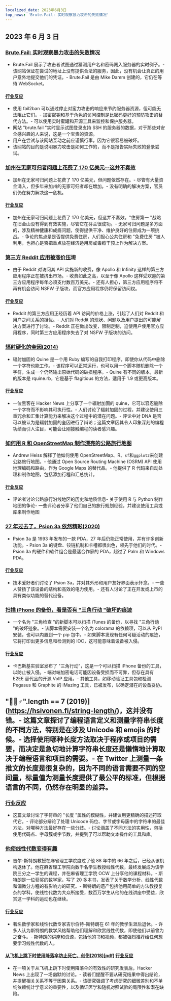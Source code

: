 ```yaml
---
localized_date: 2023年6月3日
top_news: 'Brute.Fail: 实时观察暴力攻击的失败情况'
---
```


## 2023 年 6 月 3 日

### [Brute.Fail: 实时观察暴力攻击的失败情况](https://brute.fail/)

- Brute.Fail 展示了攻击者试图通过猜测用户名和密码闯入服务器的实时例子。- 该网站保证在尝试的地址上没有提供合法的服务，因此，没有机会让真正的用户意外地提交他们的凭证。- Brute.Fail 是由 Mike Damm 创建的，它仍在等待 WebSocket。

#### [行业反应](http://news.ycombinator.com/item?id=36169954)

- 使用 fail2ban 可以通过停止对蛮力攻击的响应来节约服务器资源，但可能无法阻止它们。- 加密密钥和基于角色的访问控制是比密码更好的预防攻击的替代方法。- 可以使用实时蜜罐和开源工具来监控和保护服务器。
- 网站 "brute.fail "实时显示试图登录支持 SSH 的服务器的数据，对于那些对安全感兴趣的人来说，这是一个宝贵的资源。
- 用户在尝试与该网站互动之前应谨慎行事，因为它很容易被破坏。
- 该网站的目的是说明暴力攻击是如何工作的，而不是报告实际失败的登录尝试。

### [加州在无家可归者问题上花费了 170 亿美元--这并不奏效](https://www.wsj.com/articles/california-homeless-population-oakland-wood-street-encampment-78d42cc3)

- 加州在无家可归问题上花费了 170 亿美元，但问题依然存在。- 尽管有大量资金涌入，但多年来加州的无家可归者却在增加。- 没有明确的解决方案，官员们仍在努力解决这一危机。

#### [行业反应](http://news.ycombinator.com/item?id=36162154)

- 加州在无家可归问题上花费了 170 亿美元，但这并不奏效。"住房第一 "战略在旧金山没有得到有效实施，尽管它在芬兰很成功。- 无家可归问题是多方面的，涉及精神健康和成瘾问题，使得提供干净、维护良好的住房成为一项挑战。- 争论的焦点是是否提供免费住房，人们担心公共住房和 "免费住房 "被人利用，也担心是否把重点放在经济适用房或毒瘾干预上作为解决方案。

### [第三方 Reddit 应用被涨价压垮](https://kotaku.com/reddit-third-party-3rd-apps-pricing-crush-ios-android-1850493992)

- 由于 Reddit 对访问其 API 实施新的收费，像 Apollo 和 Infinity 这样的第三方应用程序正在被挤出市场。- 收费如此之高，以至于像 Apollo 这样受欢迎的第三方应用程序每年必须支付数百万美元。- 还有人担心，第三方应用程序将不再有机会访问 NSFW 子版块，而官方应用程序仍将保留访问权。

#### [行业反应](http://news.ycombinator.com/item?id=36162235)

- Reddit 的第三方应用正经历着 API 访问的价格上涨，引起了人们对 Reddit 和用户之间关系的担忧。- 人们对 Reddit 的现状、问题以及用户提出的可能解决方案进行了讨论。- Reddit 正在做出改变，限制定制，迫使用户使用官方应用程序，同时第三方应用程序失去了对 NSFW 子版块的访问。

### [辐射硬化的奎因(2014)](https://github.com/mame/radiation-hardened-quine)

- 辐射加固的 Quine 是一个用 Ruby 编写的自我打印程序，即使你从代码中删除一个字符也能工作。- 该程序可以正常运行，也可以用一个脚本随机删除一个字符，生成一个仍然输出原始代码的破损程序。- Quine 有不同的版本，最新的版本是 rquine.rb，它是基于 flagitious 的方法，适用于 1.9 或更高版本。

#### [行业反应](http://news.ycombinator.com/item?id=36162164)

- 一位黑客在 Hacker News 上分享了一个辐射加固的 quine，它可以容忍删除一个字符而不影响其可执行性。- 人们讨论了辐射加固的过程，并建议使用三重冗余和汇集计算能力来解决这个过程中的潜在问题。- 评论中对 DNA 是否可以被认为是辐射加固的奎因进行了辩论；这篇文章因其令人印象深刻的编程功绩而引人注目，可能会让刚接触编程的读者感兴趣。

### [如何用 R 和 OpenStreetMap 制作漂亮的公路旅行地图](https://www.andrewheiss.com/blog/2023/06/01/geocoding-routing-openstreetmap-r/)

- Andrew Heiss 解释了他如何使用 OpenStreetMap、R、`sf`和`ggplot2`来创建公路旅行地图。- 他通过 Open Source Routing Machine (OSRM) API 使用地理编码和路由，作为 Google Maps 的替代品。- 他提供了 R 代码来自动处理和制作地图，包括添加行程和汇总统计。

#### [行业反应](http://news.ycombinator.com/item?id=36159864)

- 评论者讨论公路旅行沿线地区的历史和地质信息- 关于使用 R 与 Python 制作地图的争论- 一些评论者分享了他们自己的旅行规划经验，并建议使用工具或库来制作地图

### [27 年过去了，Psion 3a 依然精彩(2020)](https://mcgst.com/2020/12/01/27-years-later-and-the-psion-3a-is-still-wonderful/)

- Psion 3a 是 1993 年发布的一款 PDA，27 年后仍能正常使用，并有许多创新功能。- Psion 3a 的键盘、铰链机制和卡槽都很出色，领先于他们的时代。- Psion 3a 的硬件和软件组合是最适合作家的 PDA，超过了 Palm 和 Windows PDA。

#### [行业反应](http://news.ycombinator.com/item?id=36162265)

- 技术爱好者们讨论了 Psion 3a，并对其外形和用户友好界面表示怀念。- 一些人赞扬了该设备的结构和高效的电力使用。- 还有人讨论了正在开发或上市的具有类似功能的替代设备。

### [扫描 iPhone 的备份，看是否有 "三角行动 "破坏的痕迹](https://github.com/KasperskyLab/triangle_check)

- 一个名为 "三角检查 "的新脚本可以扫描 iTunes 的备份，以寻找 "三角行动 "的破坏迹象。- 该脚本需要安装一个名为 colorama 的依赖项，可以从 PyPI 安装，也可以内置到一个 pip 包中。- 如果脚本发现有任何可疑活动的痕迹，它将打印出更多信息和检测到的 IOC，这可能意味着设备被入侵。

#### [行业反应](http://news.ycombinator.com/item?id=36164340)

- 卡巴斯基实验室发布了 "三角行动"，这是一个可以扫描 iPhone 备份的工具，以防止被入侵。- 端对端加密电话可能因设备受损而不可靠，但存在具有 E2EE 替代品的开源 VoIP 应用。- 其他工具，如移动验证工具包和检测 Pegasus 和 Graphite 的 iMazing 工具，已被发布，以确定潜在的设备妥协。

## "🤦🏼♂".length == 7 (2019)](https://hsivonen.fi/string-length/)，这并没有错。- 这篇文章探讨了编程语言定义和测量字符串长度的不同方法，特别是在涉及 Unicode 和 emojis 的时候。- 选择使用哪种长度方法取决于程序或项目的需要，而决定是急切地计算字符串长度还是懒惰地计算取决于编程语言和项目的需要。- 在 Twitter 上测量一条推文的长度是很复杂的，因为不同的语言需要不同的空间量，标量值为测量长度提供了最公平的标准，但根据语言的不同，仍然存在明显的差异。

### [行业反应](http://news.ycombinator.com/item?id=36159443)

- 这篇文章讨论了字符串的 "长度 "属性的模糊性，并建议用更精确的描述符取代它。- 评论部分辩论了处理 Unicode 码位、字节或字母簇中的字符串的最佳方法，对哪种方法最好存在一些分歧。- 讨论涵盖了不同方法的实用性，包括使用代码点、字母簇或字节数，并提到了可以帮助文本操作的工具和库。

### [他使线性代数变得有趣](https://news.mit.edu/2023/gilbert-strang-made-linear-algebra-fun-0531)

- 吉尔-斯特朗教授在麻省理工学院度过了他 88 年中的 66 年之后，已经从该机构退休了。他在麻省理工学院向数千名学生教授线性代数，最终发展成为该学院三分之一学生的课程，并在麻省理工学院 OCW 上分享他的课程材料。- 斯特朗是一位获奖的数学家，写了 20 多本书，发表了关于数学分析、线性代数和偏微分方程的有影响力的研究。- 斯特朗的遗产包括他用简单的方法教授复杂的学科，使线性代数为大众所接受，数百万学生从他的在线讲座中受益，欣赏这一学科的运动也在继续。

#### [行业反应](http://news.ycombinator.com/item?id=36168068)

- 著名数学家和线性代数专家吉尔伯特-斯特朗在 61 年的教学生涯后退休。- 许多人认为斯特朗的教学风格帮助他们理解和欣赏线性代数，即使他们以前曾为之奋斗。- 斯特朗的讲座和资源，包括他的书和视频，都被强烈推荐给任何想要学习线性代数的人。

#### [从飞机上跳下时使用降落伞防止死亡、创伤(2018)[pdf]](https://www.bmj.com/content/bmj/363/bmj.k5094.full.pdf) [行业反应](http://news.ycombinator.com/item?id=36161175)

- 在一项关于从飞机上跳下时使用降落伞的有效性的研究发表后，Hacker News 上出现了一场幽默的讨论。- 读者们提醒不要从研究结果中得出结论，并提醒相关关系不等于因果关系。- 该研究强调了考虑研究的细微差别和不单纯依赖统计学意义的重要性，以及循证医学和随机对照试验的局限性和潜在缺陷。
